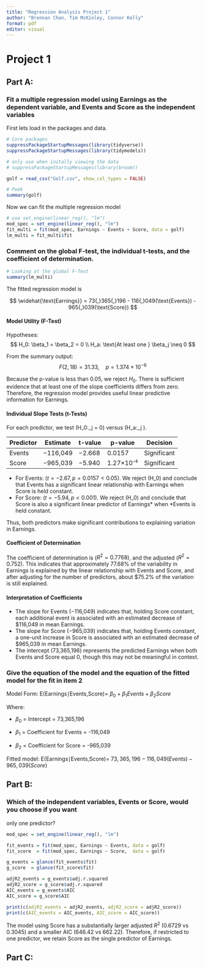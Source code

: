 ```yaml
---
title: "Regression Analysis Project 1"
author: "Brennan Chan, Tim McKinley, Connor Kelly"
format: pdf
editor: visual
---
```


# Project 1

## Part A: 
###  Fit a multiple regression model using Earnings as the dependent variable, and Events and Score as the independent variables

First lets load in the packages and data.

```r
# Core packages
suppressPackageStartupMessages(library(tidyverse))
suppressPackageStartupMessages(library(tidymodels))

# only use when initally viewing the data 
# suppressPackageStartupMessages(library(broom))

golf = read_csv("Golf.csv", show_col_types = FALSE)

# Peek
summary(golf)
```

Now we can fit the multiple regression model

```r
# use set_engine(linear_reg(), "lm")
mod_spec = set_engine(linear_reg(), "lm")
fit_multi = fit(mod_spec, Earnings ~ Events + Score, data = golf)
lm_multi = fit_multi$fit 

```

### Comment on the global F-test, the individual t-tests, and the coefficient of determination.

```r
# Looking at the global F-Test
summary(lm_multi)
```

The fitted regression model is

$$
\widehat{\text{Earnings}} = 73{,}365{,}196 - 116{,}049(\text{Events}) - 965{,}039(\text{Score})
$$


#### Model Utility (F-Test)

Hypotheses:
$$
H_0: \beta_1 = \beta_2 = 0 \\
H_a: \text{At least one } \beta_j \neq 0
$$

From the summary output:\
$$
F(2,18) = 31.33,\quad p = 1.374\times10^{-6}
$$

Because the p-value is less than 0.05, we reject $H_0$. There is sufficient evidence that at least one of the slope coefficients differs from zero. Therefore, the regression model provides useful linear predictive information for Earnings.

#### Individual Slope Tests (t-Tests)

For each predictor, we test (H_0:\beta\_j = 0) versus (H_a:\beta\_j \neq 0).

| Predictor | Estimate | t-value | p-value   | Decision    |
|-----------|----------|---------|-----------|-------------|
| Events    | −116,049 | −2.668  | 0.0157    | Significant |
| Score     | −965,039 | −5.940  | 1.27×10⁻⁵ | Significant |

-   For Events: ($t = -2.67, p = 0.0157 < 0.05$). We reject (H_0) and conclude that Events has a significant linear relationship with Earnings when Score is held constant.\
-   For Score: ($t = -5.94, p < 0.001$). We reject (H_0) and conclude that Score is also a significant linear predictor of Earnings\* when \*Events is held constant.

Thus, both predictors make significant contributions to explaining variation in Earnings.

#### Coefficient of Determination

The coefficient of determination is ($R^2 = 0.7768$), and the adjusted ($R^2 = 0.752$). This indicates that approximately 77.68% of the variability in Earnings is explained by the linear relationship with Events and Score, and after adjusting for the number of predictors, about \$75.2% of the variation is still explained.

#### Interpretation of Coefficients

-   The slope for Events (−116,049) indicates that, holding Score constant, each additional event is associated with an estimated decrease of \$116,049 in mean Earnings.\
-   The slope for Score (−965,039) indicates that, holding Events constant, a one-unit increase in Score is associated with an estimated decrease of \$965,039 in mean Earnings.\
-   The intercept (73,365,196) represents the predicted Earnings when both Events and Score equal 0, though this may not be meaningful in context.


### Give the equation of the model and the equation of the fitted model for the fit in item 2

Model Form: E(Earnings∣Events,Score)= $\beta_0 + \beta_1 Events + \beta_2 Score$

Where:

-   $\beta_0$ = Intercept = 73,365,196

-   $\beta_1$ = Coefficient for Events = -116,049

-   $\beta_2$ = Coefficient for Score = -965,039

Fitted model: E(Earnings∣Events,Score)= $73,365,196−116,049(Events)−965,039(Score)$

## Part B:
### Which of the independent variables, Events or Score, would you choose if you want
only one predictor?
```r
mod_spec = set_engine(linear_reg(), "lm")

fit_events = fit(mod_spec, Earnings ~ Events, data = golf)
fit_score  = fit(mod_spec, Earnings ~ Score,  data = golf)

g_events = glance(fit_events$fit)
g_score  = glance(fit_score$fit)

adjR2_events = g_events$adj.r.squared
adjR2_score = g_score$adj.r.squared
AIC_events = g_events$AIC
AIC_score = g_score$AIC

print(c(adjR2_events = adjR2_events, adjR2_score = adjR2_score))
print(c(AIC_events = AIC_events, AIC_score = AIC_score))

```
The model using Score has a substantially larger adjusted $R^2$ (0.6729 vs 0.3045) and a smaller AIC (646.42 vs 662.22). Therefore, if restricted to one predictor, we retain Score as the single predictor of Earnings.

## Part C: 
